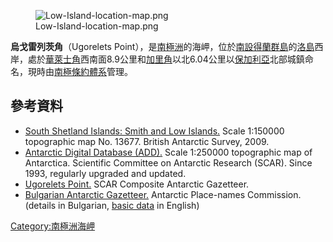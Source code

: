[[Image:Low-Island-location-map.png|thumb]]

{{coord|63|18|31.5|S|62|15|03.5|W|display=title}}

'''烏戈雷列茨角'''（Ugorelets Point），是[[南極洲|南極洲]]的海岬，位於[[南設得蘭群島|南設得蘭群島]]的[[洛島_(南設得蘭群島)|洛島]]西岸，處於[[華萊士角|華萊士角]]西南面8.9公里和[[加里角|加里角]]以北6.04公里以[[保加利亞|保加利亞]]北部城鎮命名，現時由[[南極條約體系|南極條約體系]]管理。

==參考資料==
* [http://data.aad.gov.au/aadc/mapcat/display_map.cfm?map_id=13677 South Shetland Islands: Smith and Low Islands.] {{Wayback|url=http://data.aad.gov.au/aadc/mapcat/display_map.cfm?map_id=13677 |date=20120324145301 }} Scale 1:150000 topographic map No. 13677. British Antarctic Survey, 2009.
* [http://www.add.scar.org Antarctic Digital Database (ADD).] {{Wayback|url=http://www.add.scar.org/ |date=20170305000653 }} Scale 1:250000 topographic map of Antarctica. Scientific Committee on Antarctic Research (SCAR). Since 1993, regularly upgraded and updated.
* [https://data.aad.gov.au/aadc/gaz/scar/display_name.cfm?gaz_id=137636 Ugorelets Point.] {{Wayback|url=https://data.aad.gov.au/aadc/gaz/scar/display_name.cfm?gaz_id=137636 |date=20170922100207 }} SCAR Composite Antarctic Gazetteer.
* [http://apcbg.org/gazet-bg.doc Bulgarian Antarctic Gazetteer.] {{Wayback|url=http://apcbg.org/gazet-bg.doc |date=20131012104624 }} Antarctic Place-names Commission. (details in Bulgarian, [http://apcbg.org/gazet.htm basic data] {{Wayback|url=http://apcbg.org/gazet.htm |date=20160304071225 }} in English)

{{Antarctica-geo-stub}}
[[Category:南極洲海岬|Category:南極洲海岬]]